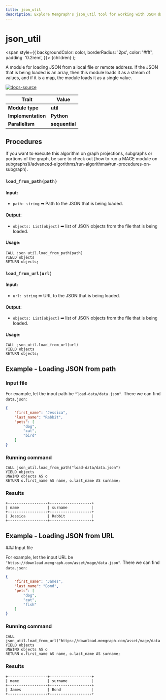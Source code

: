 ```yaml
---
title: json_util
description: Explore Memgraph's json_util tool for working with JSON data within graphs. Learn how to work with JSON data using tutorials and documentation in Memgraph.
---
```



# json_util

  <span
    style={{
      backgroundColor: color,
      borderRadius: '2px',
      color: '#fff',
      padding: '0.2rem',
    }}>
    {children}
  </span>
);

A module for loading JSON from a local file or remote address. If the JSON that is being loaded is an array, then this module loads it as a stream of values, and if it is a map, the module loads it as a single value.

[![docs-source](https://img.shields.io/badge/source-json_util-FB6E00?logo=github&style=for-the-badge)](https://github.com/memgraph/mage/blob/main/python/json_util.py)

| Trait               | Value                                                 |
| ------------------- | ----------------------------------------------------- |
| **Module type**     | <Highlight color="#FB6E00">**util**</Highlight>  |
| **Implementation**  | <Highlight color="#FB6E00">**Python**</Highlight>     |
| **Parallelism**     | <Highlight color="#FB6E00">**sequential**</Highlight> |

## Procedures

<Callout type="info">
If you want to execute this algorithm on graph projections, subgraphs or portions of the graph, be sure to check out [how to run a MAGE module on subgraphs](/advanced-algorithms/run-algorithms#run-procedures-on-subgraph).
</Callout>

### `load_from_path(path)`

#### Input:

* `path: string` ➡ Path to the JSON that is being loaded.

#### Output:

* `objects: List[object]` ➡ list of JSON objects from the file that is being loaded.

#### Usage:
```cypher
CALL json_util.load_from_path(path) 
YIELD objects
RETURN objects;
```

### `load_from_url(url)`

#### Input:

* `url: string` ➡ URL to the JSON that is being loaded.

#### Output:

* `objects: List[object]` ➡ list of JSON objects from the file that is being loaded.

#### Usage:
```cypher
CALL json_util.load_from_url(url) 
YIELD objects
RETURN objects;
```

## Example - Loading JSON from path

<Steps>

### Input file

For example, let the input path be `"load-data/data.json"`. There we can find `data.json`:

```json
{
	"first_name": "Jessica",
	"last_name": "Rabbit",
	"pets": [
		"dog",
		"cat",
		"bird"
	]
}
```

### Running command

```cypher
CALL json_util.load_from_path("load-data/data.json") 
YIELD objects
UNWIND objects AS o
RETURN o.first_name AS name, o.last_name AS surname;
```

### Results

```plaintext
+------------------+-------------------+
| name             | surname           |
+------------------+-------------------+
| Jessica          | Rabbit            |
+------------------+-------------------+
```
</Steps>

## Example - Loading JSON from URL

<Steps>
### Input file

For example, let the input URL be `"https://download.memgraph.com/asset/mage/data.json"`. There we can find `data.json`:

```json
{
	"first_name": "James",
	"last_name": "Bond",
	"pets": [
		"dog",
		"cat",
		"fish"
	]
}
```

### Running command

```cypher
CALL json_util.load_from_url("https://download.memgraph.com/asset/mage/data.json") 
YIELD objects
UNWIND objects AS o
RETURN o.first_name AS name, o.last_name AS surname;
```

### Results

```plaintext
+------------------+-------------------+
| name             | surname           |
+------------------+-------------------+
| James            | Bond              |
+------------------+-------------------+
```
</Steps>